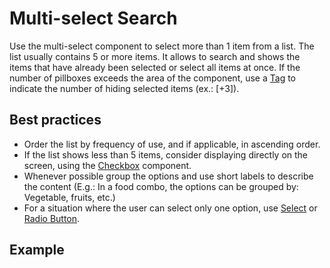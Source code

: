 
# Multi-select Search

Use the multi-select component to select more than 1 item from a list. The list usually contains 5 or more items. It allows to search and shows the items that have already been selected or select all items at once.
If the number of pillboxes exceeds the area of the component, use a [Tag](/components/tag) to indicate the number of hiding selected items (ex.: [+3]).

## Best practices

- Order the list by frequency of use, and if applicable, in ascending order.
- If the list shows less than 5 items, consider displaying directly on the screen, using the [Checkbox](/components/checkbox) component.
- Whenever possible group the options and use short labels to describe the content (E.g.: In a food combo, the options can be grouped by: Vegetable, fruits, etc.)
- For a situation where the user can select only one option, use [Select](/components/select) or [Radio Button](/components/radio-button).

## Example

<Demo src='pages/components/multi-select-search/MultiSelectSearch' />
